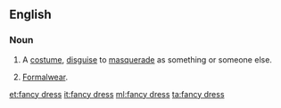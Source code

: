 ==English==

===Noun===
{{en-noun|head=[[fancy]] [[dress]]|-|es}}

# {{UK}} A [[costume]], [[disguise]] to [[masquerade]] as something or someone else.
# {{uncountable}} [[formalwear|Formalwear]].

[[et:fancy dress]]
[[it:fancy dress]]
[[ml:fancy dress]]
[[ta:fancy dress]]